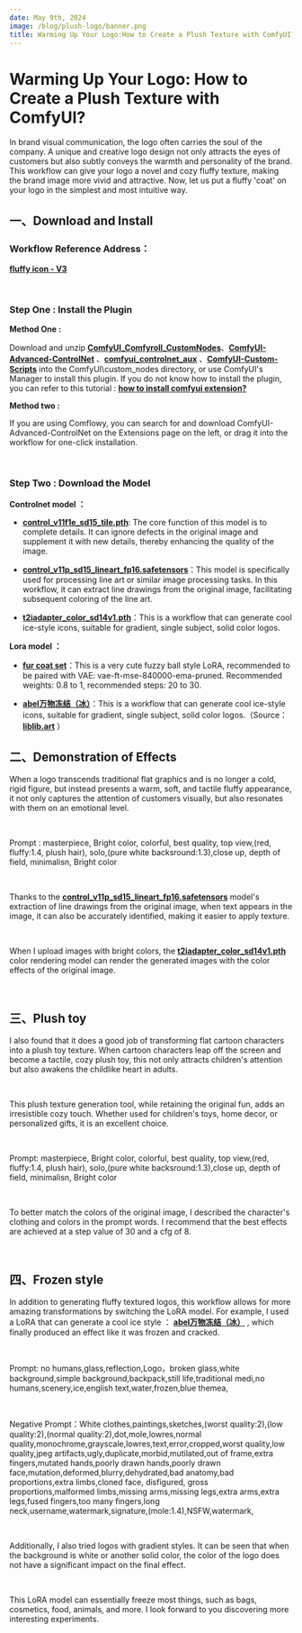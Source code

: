 ```yaml
---
date: May 9th, 2024
image: /blog/plush-logo/banner.png
title: Warming Up Your Logo:How to Create a Plush Texture with ComfyUI?
---
```



# Warming Up Your Logo: How to Create a Plush Texture with ComfyUI?

In brand visual communication, the logo often carries the soul of the company. A unique and creative logo design not only attracts the eyes of customers but also subtly conveys the warmth and personality of the brand. This workflow can give your logo a novel and cozy fluffy texture, making the brand image more vivid and attractive. Now, let us put a fluffy 'coat' on your logo in the simplest and most intuitive way.

## 一、Download and Install

### Workflow Reference Address：

[**fluffy icon - V3**](https://openart.ai/workflows/bat_jumbo_66/fluffy-icon/omNuvOmFN7hxLNOhMS1G)

<br/>
<PhotoProvider>
  <PhotoView src="/blog/plush-logo/001.png">
    <img src="/blog/plush-logo/001.png" alt="" className='rounded-lg'/>
  </PhotoView>
</PhotoProvider>

### Step One : Install the Plugin

**Method One :**

Download and unzip [**ComfyUI_Comfyroll_CustomNodes**](https://github.com/Suzie1/ComfyUI_Comfyroll_CustomNodes)、[**ComfyUI-Advanced-ControlNet**](https://github.com/Kosinkadink/ComfyUI-Advanced-ControlNet) 、[**comfyui_controlnet_aux**](https://github.com/Fannovel16/comfyui_controlnet_aux)  、[**ComfyUI-Custom-Scripts**](https://github.com/pythongosssss/ComfyUI-Custom-Scripts)  into the ComfyUI\custom_nodes directory, or use ComfyUI's Manager to install this plugin. If you do not know how to install the plugin, you can refer to this tutorial : [**how to install comfyui extension?**](https://www.comflowy.com/advanced/how-to-install-comfyui-extension)

**Method two :**

If you are using Comflowy, you can search for and download ComfyUI-Advanced-ControlNet on the Extensions page on the left, or drag it into the workflow for one-click installation.

<br/>
<PhotoProvider>
  <PhotoView src="/blog/plush-logo/002.png">
    <img src="/blog/plush-logo/002.png" alt="" className='rounded-lg'/>
  </PhotoView>
</PhotoProvider>

### Step Two : Download the Model

**Controlnet model ：**

- [**control_v11f1e_sd15_tile.pth**](https://huggingface.co/lllyasviel/ControlNet-v1-1/blob/main/control_v11f1e_sd15_tile.pth): The core function of this model is to complete details. It can ignore defects in the original image and supplement it with new details, thereby enhancing the quality of the image.

- [**control_v11p_sd15_lineart_fp16.safetensors**](https://huggingface.co/comfyanonymous/ControlNet-v1-1_fp16_safetensors/blob/main/control_v11p_sd15_lineart_fp16.safetensors)：This model is specifically used for processing line art or similar image processing tasks. In this workflow, it can extract line drawings from the original image, facilitating subsequent coloring of the line art.

- [**t2iadapter_color_sd14v1.pth**](https://huggingface.co/TencentARC/T2I-Adapter/blob/main/models/t2iadapter_color_sd14v1.pth)：This is a workflow that can generate cool ice-style icons, suitable for gradient, single subject, solid color logos.

**Lora model ：**

- [**fur coat set**](https://civitai.com/models/283484/fur-coat-set)：This is a very cute fuzzy ball style LoRA, recommended to be paired with VAE: vae-ft-mse-840000-ema-pruned. Recommended weights: 0.8 to 1, recommended steps: 20 to 30.

- [**abel万物冻结（冰）**](https://www.liblib.art/modelinfo/3a78d5fdfa9b48e087d0a9a838661641)：This is a workflow that can generate cool ice-style icons, suitable for gradient, single subject, solid color logos.（Source：[**liblib.art**](https://www.liblib.art/modelinfo/3a78d5fdfa9b48e087d0a9a838661641) ）

## 二、Demonstration of Effects

When a logo transcends traditional flat graphics and is no longer a cold, rigid figure, but instead presents a warm, soft, and tactile fluffy appearance, it not only captures the attention of customers visually, but also resonates with them on an emotional level.

<br/>
<PhotoProvider>
  <PhotoView src="/blog/plush-logo/003.png">
    <img src="/blog/plush-logo/003.png" alt="" className='rounded-lg'/>
  </PhotoView>
</PhotoProvider>

Prompt : masterpiece, Bright color, colorful, best quality, top view,(red, fluffy:1.4, plush hair), solo,(pure white backsround:1.3),close up, depth of field, minimalisn, Bright color

<br/>
<PhotoProvider>
  <PhotoView src="/blog/plush-logo/004.png">
    <img src="/blog/plush-logo/004.png" alt="" className='rounded-lg'/>
  </PhotoView>
</PhotoProvider>

Thanks to the  [**control_v11p_sd15_lineart_fp16.safetensors**](https://huggingface.co/comfyanonymous/ControlNet-v1-1_fp16_safetensors/blob/main/control_v11p_sd15_lineart_fp16.safetensors) model's extraction of line drawings from the original image, when text appears in the image, it can also be accurately identified, making it easier to apply texture.

<br/>
<PhotoProvider>
  <PhotoView src="/blog/plush-logo/005.png">
    <img src="/blog/plush-logo/005.png" alt="" className='rounded-lg'/>
  </PhotoView>
</PhotoProvider>

When I upload images with bright colors, the [**t2iadapter_color_sd14v1.pth**](https://huggingface.co/TencentARC/T2I-Adapter/blob/main/models/t2iadapter_color_sd14v1.pth) color rendering model can render the generated images with the color effects of the original image.

<br/>
<PhotoProvider>
  <PhotoView src="/blog/plush-logo/006.png">
    <img src="/blog/plush-logo/006.png" alt="" className='rounded-lg'/>
  </PhotoView>
</PhotoProvider>

## 三、Plush toy

I also found that it does a good job of transforming flat cartoon characters into a plush toy texture. When cartoon characters leap off the screen and become a tactile, cozy plush toy, this not only attracts children's attention but also awakens the childlike heart in adults.

<br/>
<PhotoProvider>
  <PhotoView src="/blog/plush-logo/007.png">
    <img src="/blog/plush-logo/007.png" alt="" className='rounded-lg'/>
  </PhotoView>
</PhotoProvider>

This plush texture generation tool, while retaining the original fun, adds an irresistible cozy touch. Whether used for children's toys, home decor, or personalized gifts, it is an excellent choice.

<br/>
<PhotoProvider>
  <PhotoView src="/blog/plush-logo/008.png">
    <img src="/blog/plush-logo/008.png" alt="" className='rounded-lg'/>
  </PhotoView>
</PhotoProvider>

Prompt: masterpiece, Bright color, colorful, best quality, top view,(red, fluffy:1.4, plush hair), solo,(pure white backsround:1.3),close up, depth of field, minimalisn, Bright color

<br/>
<PhotoProvider>
  <PhotoView src="/blog/plush-logo/009.png">
    <img src="/blog/plush-logo/009.png" alt="" className='rounded-lg'/>
  </PhotoView>
</PhotoProvider>

To better match the colors of the original image, I described the character's clothing and colors in the prompt words. I recommend that the best effects are achieved at a step value of 30 and a cfg of 8.

<br/>
<PhotoProvider>
  <PhotoView src="/blog/plush-logo/010.png">
    <img src="/blog/plush-logo/010.png" alt="" className='rounded-lg'/>
  </PhotoView>
</PhotoProvider>

## 四、Frozen style

In addition to generating fluffy textured logos, this workflow allows for more amazing transformations by switching the LoRA model. For example, I used a LoRA that can generate a cool ice style ： [**abel万物冻结（冰）**](https://www.liblib.art/modelinfo/3a78d5fdfa9b48e087d0a9a838661641) , which finally produced an effect like it was frozen and cracked.

<br/>
<PhotoProvider>
  <PhotoView src="/blog/plush-logo/011.png">
    <img src="/blog/plush-logo/011.png" alt="" className='rounded-lg'/>
  </PhotoView>
</PhotoProvider>

Prompt: no humans,glass,reflection,Logo，broken glass,white background,simple background,backpack,still life,traditional medi,no humans,scenery,ice,english text,water,frozen,blue themea,

<br/>
<PhotoProvider>
  <PhotoView src="/blog/plush-logo/012.png">
    <img src="/blog/plush-logo/012.png" alt="" className='rounded-lg'/>
  </PhotoView>
</PhotoProvider>

Negative Prompt：White clothes,paintings,sketches,(worst quality:2),(low quality:2),(normal quality:2),dot,mole,lowres,normal quality,monochrome,grayscale,lowres,text,error,cropped,worst quality,low quality,jpeg artifacts,ugly,duplicate,morbid,mutilated,out of frame,extra fingers,mutated hands,poorly drawn hands,poorly drawn face,mutation,deformed,blurry,dehydrated,bad anatomy,bad proportions,extra limbs,cloned face, disfigured, gross proportions,malformed limbs,missing arms,missing legs,extra arms,extra legs,fused fingers,too many fingers,long neck,username,watermark,signature,(mole:1.4),NSFW,watermark,

<br/>
<PhotoProvider>
  <PhotoView src="/blog/plush-logo/013.png">
    <img src="/blog/plush-logo/013.png" alt="" className='rounded-lg'/>
  </PhotoView>
</PhotoProvider>

Additionally, I also tried logos with gradient styles. It can be seen that when the background is white or another solid color, the color of the logo does not have a significant impact on the final effect.

<br/>
<PhotoProvider>
  <PhotoView src="/blog/plush-logo/014.png">
    <img src="/blog/plush-logo/014.png" alt="" className='rounded-lg'/>
  </PhotoView>
</PhotoProvider>

This LoRA model can essentially freeze most things, such as bags, cosmetics, food, animals, and more. I look forward to you discovering more interesting experiments.

<br/>
<PhotoProvider>
  <PhotoView src="/blog/plush-logo/015.png">
    <img src="/blog/plush-logo/015.png" alt="" className='rounded-lg'/>
  </PhotoView>
</PhotoProvider>

<Subscribe />